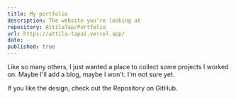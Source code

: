 ```yaml
---
title: My portfolio
description: The website you're looking at
repository: AttilaTap/Portfolio
url: https://attila-tapai.vercel.app/
date: -
published: true
---
```



Like so many others, I just wanted a place to collect some projects I worked on. Maybe I'll add a blog, maybe I won't. I'm not sure yet.

If you like the design, check out the Repository on GitHub.

